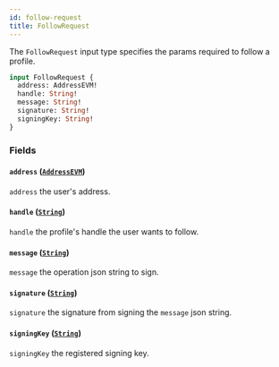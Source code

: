 ```yaml
---
id: follow-request
title: FollowRequest
---
```



The `FollowRequest` input type specifies the params required to follow a profile.

```graphql
input FollowRequest {
  address: AddressEVM!
  handle: String!
  message: String!
  signature: String!
  signingKey: String!
}
```


### Fields

#### `address` ([`AddressEVM`](/cyberconnect/reference/scalars/address-evm))

`address` the user's address.


#### `handle` ([`String`](/cyberconnect/reference/scalars/string))

`handle` the profile's handle the user wants to follow.


#### `message` ([`String`](/cyberconnect/reference/scalars/string))

`message` the operation json string to sign.


#### `signature` ([`String`](/cyberconnect/reference/scalars/string))

`signature` the signature from signing the `message` json string.


#### `signingKey` ([`String`](/cyberconnect/reference/scalars/string))

`signingKey` the registered signing key.




